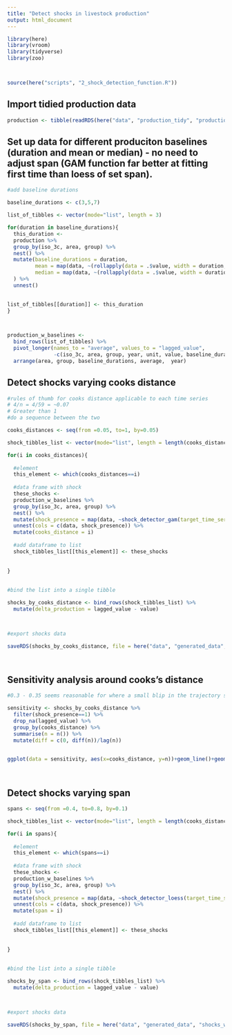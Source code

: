 ```yaml
---
title: "Detect shocks in livestock production"
output: html_document
---
```


```r

library(here)
library(vroom)
library(tidyverse)
library(zoo)



source(here("scripts", "2_shock_detection_function.R"))
```

## Import tidied production data

```r
production <- tibble(readRDS(here("data", "production_tidy", "production_wo_former_nations.rds"))) %>% ungroup()


```

## Set up data for different produciton baselines (duration and mean or median) - no need to adjust span (GAM function far better at fitting first time than loess of set span).

```r

#add baseline durations

baseline_durations <- c(3,5,7)

list_of_tibbles <- vector(mode="list", length = 3)

for(duration in baseline_durations){
  this_duration <- 
  production %>% 
  group_by(iso_3c, area, group) %>% 
  nest() %>% 
  mutate(baseline_durations = duration,
         mean = map(data, ~(rollapply(data = .$value, width = duration, FUN = mean, fill=NA, align = "right"))),
         median = map(data, ~(rollapply(data = .$value, width = duration, FUN = median, fill=NA, align = "right")))
  ) %>% 
  unnest()

  
list_of_tibbles[[duration]] <- this_duration
}



production_w_baselines <- 
  bind_rows(list_of_tibbles) %>% 
  pivot_longer(names_to = "average", values_to = "lagged_value",
               -c(iso_3c, area, group, year, unit, value, baseline_durations)) %>% 
  arrange(area, group, baseline_durations, average,  year)


```

## Detect shocks varying cooks distance
```r

#rules of thumb for cooks distance applicable to each time series
# 4/n = 4/59 = ~0.07
# Greater than 1 
#do a sequence between the two

cooks_distances <- seq(from =0.05, to=1, by=0.05)

shock_tibbles_list <- vector(mode="list", length = length(cooks_distances))

for(i in cooks_distances){
  
  #element
  this_element <- which(cooks_distances==i)
  
  #data frame with shock
  these_shocks <- 
  production_w_baselines %>% 
  group_by(iso_3c, area, group) %>% 
  nest() %>% 
  mutate(shock_presence = map(data, ~shock_detector_gam(target_time_series = .$value, target_cooks_distance = i))) %>% 
  unnest(cols = c(data, shock_presence)) %>% 
  mutate(cooks_distance = i)
  
  #add dataframe to list
  shock_tibbles_list[[this_element]] <- these_shocks
  
  
}
  
  
#bind the list into a single tibble

shocks_by_cooks_distance <- bind_rows(shock_tibbles_list) %>% 
  mutate(delta_production = lagged_value - value)



#export shocks data

saveRDS(shocks_by_cooks_distance, file = here("data", "generated_data", "shocks_w_baselines_cooks_distance.rds"))




```

## Sensitivity analysis around cooks's distance

```r

#0.3 - 0.35 seems reasonable for where a small blip in the trajectory starts

sensitivity <- shocks_by_cooks_distance %>% 
  filter(shock_presence==1) %>% 
  drop_na(lagged_value) %>% 
  group_by(cooks_distance) %>% 
  summarise(n = n()) %>% 
  mutate(diff = c(0, diff(n))/lag(n))
  

ggplot(data = sensitivity, aes(x=cooks_distance, y=n))+geom_line()+geom_vline(lty=2, xintercept = 0.35)




```


## Detect shocks varying span
```r


spans <- seq(from =0.4, to=0.8, by=0.1)

shock_tibbles_list <- vector(mode="list", length = length(cooks_distances))

for(i in spans){
  
  #element
  this_element <- which(spans==i)
  
  #data frame with shock
  these_shocks <- 
  production_w_baselines %>% 
  group_by(iso_3c, area, group) %>% 
  nest() %>% 
  mutate(shock_presence = map(data, ~shock_detector_loess(target_time_series = .$value, target_cooks_distance = 0.3, target_span = i))) %>% 
  unnest(cols = c(data, shock_presence)) %>% 
  mutate(span = i)
  
  #add dataframe to list
  shock_tibbles_list[[this_element]] <- these_shocks
  
  
}
  
  
#bind the list into a single tibble

shocks_by_span <- bind_rows(shock_tibbles_list) %>% 
  mutate(delta_production = lagged_value - value)



#export shocks data

saveRDS(shocks_by_span, file = here("data", "generated_data", "shocks_w_baselines_span.rds"))


```


